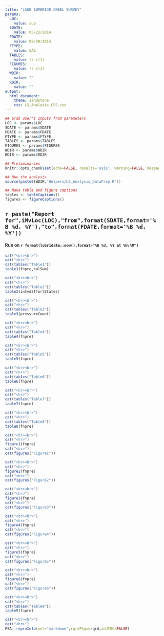 ```yaml
---
title: "LAKE SUPERIOR CREEL SURVEY"
params:
  LOC:
    value: sup
  SDATE:
    value: 05/21/2014
  FDATE:
    value: 09/30/2014
  FTYPE:
    value: SAS
  TABLES:
    value: !r c(1)
  FIGURES:
    value: !r c(1)
  WDIR:
    value: ""
  RDIR:
    value: ""
output:
  html_document:
    theme: sandstone
    css: LS_Analysis_CSS.css
---
```


```r
## Grab User's Inputs from parameters
LOC <- params$LOC
SDATE <- params$SDATE
FDATE <- params$FDATE
FTYPE <- params$FTYPE
TABLES <- params$TABLES
FIGURES <- params$FIGURES
WDIR <- params$WDIR
RDIR <- params$RDIR
```

```r
## Preliminaries
knitr::opts_chunk$set(echo=FALSE, results='asis', warning=FALSE, message=FALSE)

## Run the analysis
source(paste0(WDIR,"Helpers/LS_Analysis_DataPrep.R"))

## Make table and figure captions
tables <- tableCaptions()
figures <- figureCaptions()
```

## `r paste("Report for",iMvLoc(LOC),"from",format(SDATE,format='%B %d, %Y'),"to",format(FDATE,format='%B %d, %Y'))`
#### Run on `r format(lubridate::now(),format="%B %d, %Y at %H:%M")`


```r
cat("<br><br>")
cat("<hr>")
cat(tables("Table1"))
table1(fnpre,calSum)
```

```r
cat("<br><br>")
cat("<hr>")
cat(tables("Table2"))
table2(intvdEffortStates)
```

```r
cat("<br><br>")
cat("<hr>")
cat(tables("Table3"))
table3(pressureCount)
```

```r
cat("<br><br>")
cat("<hr>")
cat(tables("Table4"))
table4(fnpre)
```

```r
cat("<br><br>")
cat("<hr>")
cat(tables("Table5"))
table5(fnpre)
```

```r
cat("<br><br>")
cat("<hr>")
cat(tables("Table6"))
table6(fnpre)
```

```r
cat("<br><br>")
cat("<hr>")
cat(tables("Table7"))
table7(fnpre)
```

```r
cat("<br><br>")
cat("<hr>")
cat(tables("Table8"))
table8(fnpre)
```

```r
cat("<br><br>")
cat("<hr>")
figure1(fnpre)
cat("<br>")
cat(figures("Figure1"))
```

```r
cat("<br><br>")
cat("<hr>")
figure2(fnpre)
cat("<br>")
cat(figures("Figure2"))
```

```r
cat("<br><br>")
cat("<hr>")
figure3(fnpre)
cat("<br>")
cat(figures("Figure3"))
```

```r
cat("<br><br>")
cat("<hr>")
figure4(fnpre)
cat("<br>")
cat(figures("Figure4"))
```

```r
cat("<br><br>")
cat("<hr>")
figure5(fnpre)
cat("<br>")
cat(figures("Figure5"))
```

```r
cat("<br><br>")
cat("<hr>")
figure6(fnpre)
cat("<br>")
cat(figures("Figure6"))
```


```r
cat("<br><br>")
cat("<hr>")
cat(tables("Table9"))
table9(fnpre)
```


```r
cat("<br><br>")
cat("<hr>")
FSA::reproInfo(out="markdown",rqrdPkgs=rqrd,addTOC=FALSE)
```


